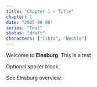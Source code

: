 ```yaml
---
title: "Chapter 1 — Title"
chapter: 1
date: "2025-08-08"
series: "Test"
status: "draft"
characters: ["Iskra", "Nestle"]
---
```

Welcome to **Elnsburg**. This is a test

<Spoiler>Optional spoiler block</Spoiler>

See <WikiLink slug="elnsburg-overview">Elnsburg overview</WikiLink>.
